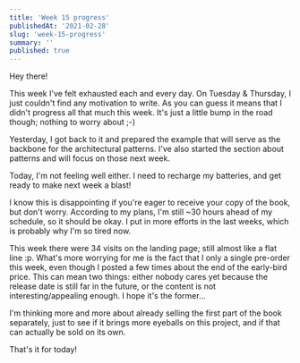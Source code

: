 ```yaml
---
title: 'Week 15 progress'
publishedAt: '2021-02-28'
slug: 'week-15-progress'
summary: ''
published: true
---
```


Hey there!

This week I've felt exhausted each and every day. On Tuesday & Thursday, I just couldn't find any motivation to write. As you can guess it means that I didn't progress all that much this week. It's just a little bump in the road though; nothing to worry about ;-)

Yesterday, I got back to it and prepared the example that will serve as the backbone for the architectural patterns. I've also started the section about patterns and will focus on those next week.

Today, I'm not feeling well either. I need to recharge my batteries, and get ready to make next week a blast!

I know this is disappointing if you're eager to receive your copy of the book, but don't worry. According to my plans, I'm still ~30 hours ahead of my schedule, so it should be okay. I put in more efforts in the last weeks, which is probably why I'm so tired now.

This week there were 34 visits on the landing page; still almost like a flat line :p. What's more worrying for me is the fact that I only a single pre-order this week, even though I posted a few times about the end of the early-bird price. This can mean two things: either nobody cares yet because the release date is still far in the future, or the content is not interesting/appealing enough. I hope it's the former...

I'm thinking more and more about already selling the first part of the book separately, just to see if it brings more eyeballs on this project, and if that can actually be sold on its own.

That's it for today!

<BlogPostSignature />
